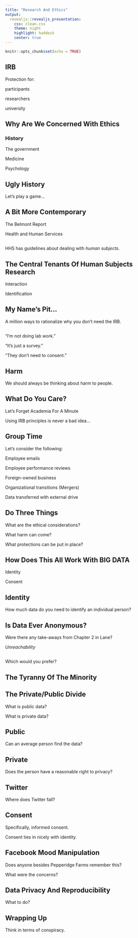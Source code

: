 ```yaml
---
title: "Research And Ethics"
output:
  revealjs::revealjs_presentation:
    css: clean.css
    theme: night
    highlight: haddock
    center: true
---
```


```r
knitr::opts_chunk$set(echo = TRUE)
```

## IRB

Protection for:

<span class="fragment fade-up">participants</span>

<span class="fragment fade-up">researchers</span>

<span class="fragment fade-up">university</span>


## Why Are We Concerned With Ethics

### History

<span class="fragment fade-up">The government</span>

<span class="fragment fade-up">Medicine</span>

<span class="fragment fade-up">Psychology</span>


## Ugly History

Let's play a game...



## {data-background-image="http://cdn8.openculture.com/wp-content/uploads/2015/01/28205719/Albert-and-rabbit-1024x718-e1422507447605.jpg"}

## {data-background-image="http://www.psychologicalscience.org/redesign/wp-content/uploads/2013/04/Milgram-Shock-1_edited.jpg"}

## {data-background-image="http://media0.giphy.com/media/Vhk9HwPx3TO0w/giphy.gif"}


## A Bit More Contemporary

The Belmont Report

Health and Human Services

## 

HHS has guidelines about dealing with *human subjects*.

## The Central Tenants Of Human Subjects Research

<span class="fragment fade-up">Interaction</span>

<span class="fragment fade-up">Identification</span>

## My Name's Pit...

A million ways to rationalize why you don't need the IRB.

##

"I'm not doing lab work."

"It's just a survey."

"They don't need to consent."


## Harm

We should always be thinking about harm to people.

## {data-background-image="https://upload.wikimedia.org/wikipedia/commons/thumb/3/3d/Dollarnote_siegel_hq.jpg/595px-Dollarnote_siegel_hq.jpg"}

## What Do You Care?

Let's Forget Academia For A Minute

Using IRB principles is never a bad idea...

## {data-background-image="https://media.giphy.com/media/xe93JlfI947fi/giphy.gif"}

## Group Time

Let's consider the following:

Employee emails

Employee performance reviews

Foreign-owned business

Organizational transitions (Mergers)

Data transferred with external drive

## Do Three Things

What are the ethical considerations?

What harm can come?

What protections can be put in place?

## How Does This All Work With BIG DATA

<span class="fragment fade-up">Identity</span>

<span class="fragment fade-up">Consent</span>

## Identity

How much data do you need to identify an individual person?

## Is Data Ever Anonymous?

Were there any take-aways from Chapter 2 in Lane?

<span class="fragment fade-up">*Unreachability*</span>

## 

Which would you prefer?

## The Tyranny Of The Minority ## {data-background-image="https://threatpost.com/files/2013/04/graph.jpg"}


## The Private/Public Divide

What is public data?

What is private data?

## Public

Can an average person find the data?

## Private

Does the person have a reasonable right to privacy?

## Twitter

Where does Twitter fall?

## Consent

Specifically, informed consent.

Consent ties in nicely with identity.

## Facebook Mood Manipulation

Does anyone besides Pepperidge Farms remember this?

What were the concerns?

## Data Privacy And Reproducibility

What to do?

## Wrapping Up

Think in terms of conspiracy.
